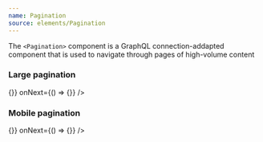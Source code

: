 ```yaml
---
name: Pagination
source: elements/Pagination
---
```


The `<Pagination>` component is a GraphQL connection-addapted component that is
used to navigate through pages of high-volume content

### Large pagination

<Playground>
	<Flex justifyContent="flex-start">
		<LargePagination
			hasNextPage
			pageCursors={{
				first: { page: 1, cursor: "Y3Vyc29yMg==", isCurrent: false },
				last: { page: 20, cursor: "Y3Vyc29yMw==", isCurrent: false },
				around: [
					{ page: 6, cursor: "Y3Vyc29yMw==", isCurrent: true },
					{ page: 7, cursor: "Y3Vyc29yMg==", isCurrent: false },
					{ page: 8, cursor: "Y3Vyc29yMw==", isCurrent: false },
					{ page: 9, cursor: "Y3Vyc29yMw==", isCurrent: false },
				],
				previous: { page: 5, cursor: "Y3Vyc29yMw==", isCurrent: false },
				" $refType": null,
			}}
			onClick={() => {}}
			onNext={() => {}}
		/>
	</Flex>
</Playground>

### Mobile pagination

<Playground>
	<SmallPagination
		hasNextPage
		pageCursors={{
			first: { page: 1, cursor: "Y3Vyc29yMg==", isCurrent: false },
			last: { page: 20, cursor: "Y3Vyc29yMw==", isCurrent: false },
			around: [
				{ page: 6, cursor: "Y3Vyc29yMw==", isCurrent: true },
				{ page: 7, cursor: "Y3Vyc29yMg==", isCurrent: false },
				{ page: 8, cursor: "Y3Vyc29yMw==", isCurrent: false },
				{ page: 9, cursor: "Y3Vyc29yMw==", isCurrent: false },
			],
			previous: { page: 5, cursor: "Y3Vyc29yMw==", isCurrent: false },
		}}
		onClick={() => {}}
		onNext={() => {}}
	/>
</Playground>
